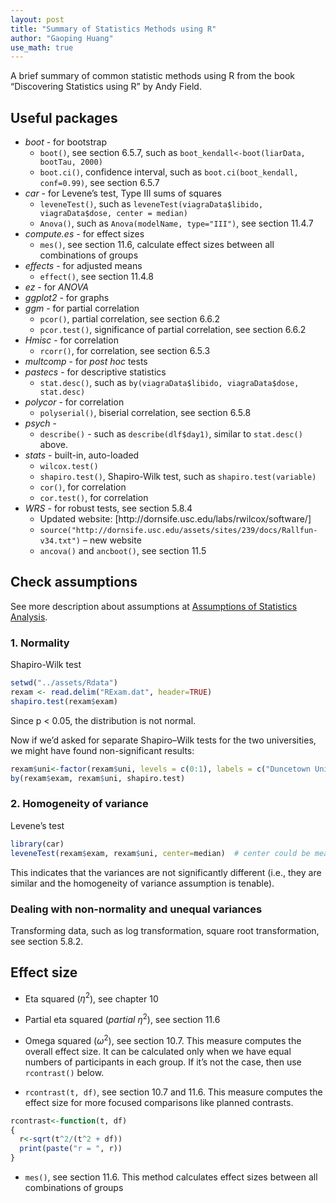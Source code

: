 ---
layout: post
title: "Summary of Statistics Methods using R"
author: "Gaoping Huang"
use_math: true
---


A brief summary of common statistic methods using R from the book "Discovering Statistics using R" by Andy Field.


## Useful packages
* *boot* - for bootstrap
    * `boot()`, see section 6.5.7, such as `boot_kendall<-boot(liarData, bootTau, 2000)`
    * `boot.ci()`, confidence interval, such as `boot.ci(boot_kendall, conf=0.99)`, see section 6.5.7
* *car* - for Levene's test, Type III sums of squares
    * `leveneTest()`, such as `leveneTest(viagraData$libido, viagraData$dose, center = median)`
    * `Anova()`, such as `Anova(modelName, type="III")`, see section 11.4.7
* *compute.es* - for effect sizes
    * `mes()`, see section 11.6, calculate effect sizes between all combinations of groups
* *effects* - for adjusted means
    * `effect()`, see section 11.4.8
* *ez* - for *ANOVA*
* *ggplot2* - for graphs
* *ggm* - for partial correlation
    * `pcor()`, partial correlation, see section 6.6.2
    * `pcor.test()`, significance of partial correlation, see section 6.6.2
* *Hmisc* - for correlation
    * `rcorr()`, for correlation, see section 6.5.3
* *multcomp* - for *post hoc* tests
* *pastecs* - for descriptive statistics
    * `stat.desc()`, such as `by(viagraData$libido, viagraData$dose, stat.desc)`
* *polycor* - for correlation
    * `polyserial()`, biserial correlation, see section 6.5.8
* *psych* -
    * `describe()` - such as `describe(dlf$day1)`, similar to `stat.desc()` above.
* *stats* - built-in, auto-loaded
    * `wilcox.test()`
    * `shapiro.test()`, Shapiro-Wilk test, such as `shapiro.test(variable)`
    * `cor()`, for correlation
    * `cor.test()`, for correlation
* *WRS* - for robust tests, see section 5.8.4
  * Updated website: [http://dornsife.usc.edu/labs/rwilcox/software/]
  * `source("http://dornsife.usc.edu/assets/sites/239/docs/Rallfun-v34.txt")`  -- new website
  * `ancova()` and `ancboot()`, see section 11.5


## Check assumptions
See more description about assumptions at [Assumptions of Statistics Analysis](/2017/11/01/assumptions-of-statistics-methods).

### 1. Normality
Shapiro-Wilk test
```{r RExam_shapiro_test1}
setwd("../assets/Rdata")
rexam <- read.delim("RExam.dat", header=TRUE)
shapiro.test(rexam$exam)
```
Since p < 0.05, the distribution is not normal.

Now if we’d asked for separate Shapiro–Wilk tests for the two universities, we might have found non-significant results:
```{r RExam_shapiro_test2}
rexam$uni<-factor(rexam$uni, levels = c(0:1), labels = c("Duncetown University", "Sussex University"))
by(rexam$exam, rexam$uni, shapiro.test)
```

### 2. Homogeneity of variance
Levene's test
```{r RExam_levene_test}
library(car)
leveneTest(rexam$exam, rexam$uni, center=median)  # center could be mean
```
This indicates that the variances are not significantly different (i.e., they are similar and the homogeneity of variance assumption is tenable).

### Dealing with non-normality and unequal variances
Transforming data, such as log transformation, square root transformation, see section 5.8.2.


## Effect size

* Eta squared ($\eta^2$), see chapter 10

* Partial eta squared (*partial* $\eta^2$), see section 11.6

* Omega squared ($\omega^2$), see section 10.7.
This measure computes the overall effect size. It can be calculated only when we have equal numbers of participants in each group. If it's not the case, then use `rcontrast()` below.

* `rcontrast(t, df)`, see section 10.7 and 11.6.
This measure computes the effect size for more focused comparisons like planned contrasts.
``` {r rcontrast}
rcontrast<-function(t, df)
{
  r<-sqrt(t^2/(t^2 + df))
  print(paste("r = ", r))
}
```

* `mes()`, see section 11.6.
This method calculates effect sizes between all combinations of groups

